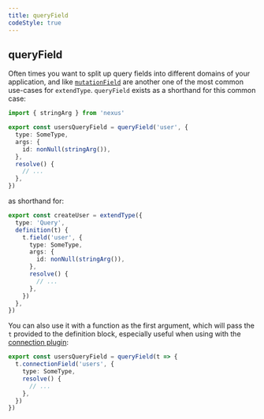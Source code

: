 ```yaml
---
title: queryField
codeStyle: true
---
```


## queryField

Often times you want to split up query fields into different domains of your application, and like [`mutationField`](/api/mutation-field) are another one of the most common use-cases for `extendType`. `queryField` exists as a shorthand for this common case:

```ts
import { stringArg } from 'nexus'

export const usersQueryField = queryField('user', {
  type: SomeType,
  args: {
    id: nonNull(stringArg()),
  },
  resolve() {
    // ...
  },
})
```

as shorthand for:

```ts
export const createUser = extendType({
  type: 'Query',
  definition(t) {
    t.field('user', {
      type: SomeType,
      args: {
        id: nonNull(stringArg()),
      },
      resolve() {
        // ...
      },
    })
  },
})
```

You can also use it with a function as the first argument, which will pass the `t` provided to the definition block, especially useful when using with the [connection plugin](/plugins/connection):

```ts
export const usersQueryField = queryField(t => {
  t.connectionField('users', {
    type: SomeType,
    resolve() {
      // ...
    },
  })
})
```
